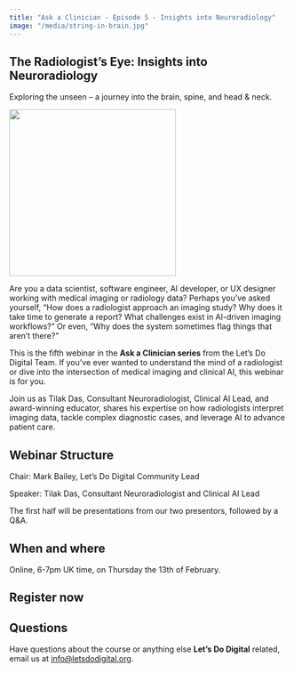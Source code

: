 ```yaml
---
title: "Ask a Clinician - Episode 5 - Insights into Neuroradiology"
image: "/media/string-in-brain.jpg"
---
```


## The Radiologist's Eye: Insights into Neuroradiology
Exploring the unseen – a journey into the brain, spine, and head & neck.

![](/media/string-in-brain.jpg){height=300px fig-align="center" fig-alt="String like structures forming a head"}

Are you a data scientist, software engineer, AI developer, or UX designer working with medical imaging or radiology data? Perhaps you’ve asked yourself, "How does a radiologist approach an imaging study? Why does it take time to generate a report? What challenges exist in AI-driven imaging workflows?" Or even, "Why does the system sometimes flag things that aren’t there?"

This is the fifth webinar in the **Ask a Clinician series** from the Let’s Do Digital Team. If you’ve ever wanted to understand the mind of a radiologist or dive into the intersection of medical imaging and clinical AI, this webinar is for you.

Join us as Tilak Das, Consultant Neuroradiologist, Clinical AI Lead, and award-winning educator, shares his expertise on how radiologists interpret imaging data, tackle complex diagnostic cases, and leverage AI to advance patient care.

## Webinar Structure

Chair: Mark Bailey, Let's Do Digital Community Lead

Speaker: Tilak Das, Consultant Neuroradiologist and Clinical AI Lead

The first half will be presentations from our two presentors, followed by a Q&A.

## When and where

Online, 6-7pm UK time, on Thursday the 13th of February.

## Register now

```{=html}
<script src="https://www.cognitoforms.com/f/seamless.js" data-key="elpaTpPHb0yyqTG9uLoqOw" data-form="6"></script>
```

## Questions

Have questions about the course or anything else **Let's Do Digital** related, email us at [info@letsdodigital.org](mailto:info@letsdodigital.org).
